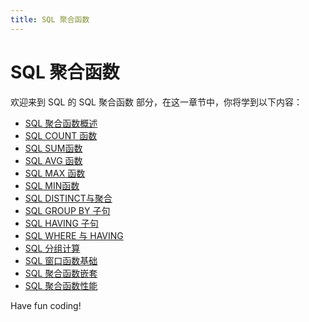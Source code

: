 ```yaml
---
title: SQL 聚合函数
---
```


# SQL 聚合函数

欢迎来到 SQL 的 SQL 聚合函数 部分，在这一章节中，你将学到以下内容：

- [SQL 聚合函数概述](./0-overview-of-sql-aggregate-functions.mdx)
- [SQL COUNT 函数](./1-sql-count-function.mdx)
- [SQL SUM函数](./2-sql-sum-function.mdx)
- [SQL AVG 函数](./3-sql-avg-function.mdx)
- [SQL MAX 函数](./4-sql-max-function.mdx)
- [SQL MIN函数](./5-sql-min-function.mdx)
- [SQL DISTINCT与聚合](./6-sql-distinct-with-aggregation.mdx)
- [SQL GROUP BY 子句](./7-sql-group-by-clause.mdx)
- [SQL HAVING 子句](./8-sql-having-clause.mdx)
- [SQL WHERE 与 HAVING](./9-sql-where-with-having.mdx)
- [SQL 分组计算](./10-sql-group-calculation.mdx)
- [SQL 窗口函数基础](./11-basics-of-sql-window-functions.mdx)
- [SQL 聚合函数嵌套](./12-sql-aggregate-function-nesting.mdx)
- [SQL 聚合函数性能](./13-sql-aggregate-function-performance.mdx)

Have fun coding!